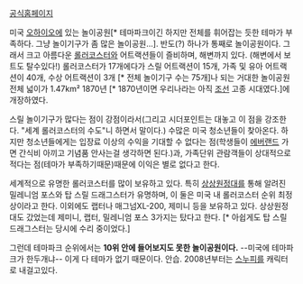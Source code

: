 [http://www.cedarpoint.com/index.cfm 공식홈페이지]

미국 [[오하이오]]에 있는 놀이공원[* 테마파크이긴 하지만 전체를 휘어잡는 듯한 테마가 부족하다. 그냥 놀이기구가 좀 많은 놀이공원...]. 반도(?) 하나가 통째로 놀이공원이다. 그래서 크고 아름다운 [[롤러코스터]]와 어트랙션들이 즐비하며, 해변까지 있다. (해변에서 보트도 탈수있다!) 롤러코스터가 17개에다가 스릴 어트랙션이 15개, 가족 및 유아 어트랙션이 40개, 수상 어트랙션이 3개 [* 전체 놀이기구 수는 75개]나 되는 거대한 놀이공원 전체 넓이가 1.47km² 1870년 [* 1870년이면 우리나라는 아직 [[조선]] 고종 시대였다.]에 개장하였다.

스릴 놀이기구가 많다는 점이 강점이라서(그리고 시더포인트는 대놓고 이 점을 강조한다. "세계 롤러코스터의 수도"니 하면서 말이다.) 수많은 미국 청소년들이 찾아온다. 하지만 청소년들에게는 입장료 이상의 수익을 기대할 수 없다는 점(학생들이 [[에버랜드]] 가면 간식비 아끼고 기념품 안사는걸 생각하면 된다.)과, 가족단위 관람객들이 상대적으로 적다는 점(테마가 부족하기때문)때문에 이익은 별로 없다고 한다. 

세계적으로 유명한 롤러코스터를 많이 보유하고 있다. 특히 [[상상원정대]]를 통해 알려진 밀레니엄 포스와 탑 스릴 드래그스터가 유명하며, 이 둘은 미국 내 롤러코스터 순위 최정상이라고 한다. 이외에도 랩터나 매그넘XL-200, 제미니 등을 보유하고 있다. 상상원정대도 갔었는데 제미니, 랩터, 밀레니엄 포스 3가지는 탔다고 한다. [* 아쉽게도 탑 스릴 드래그스터는 당시에 수리 중이었다.]

그런데 테마파크 순위에서는 '''10위 안에 들어보지도 못한 놀이공원이다.''' --미국에 테마파크가 한두개냐-- 이게 다 테마가 없기 때문이다. 안습. 2008년부터는 [[스누피]]를 캐릭터로 내걸고있다.
